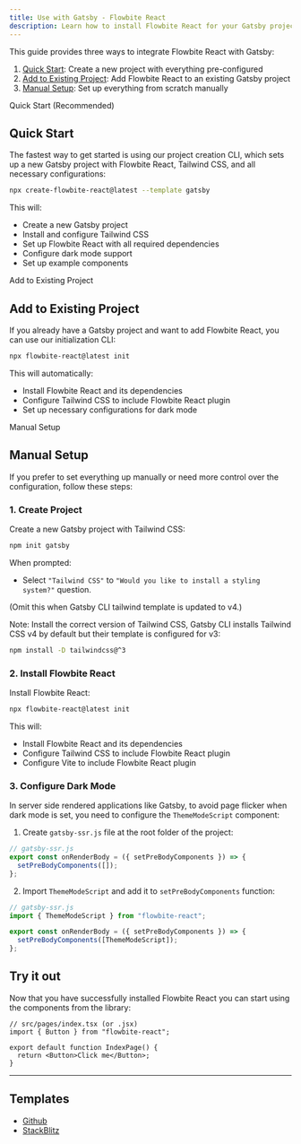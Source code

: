 ```yaml
---
title: Use with Gatsby - Flowbite React
description: Learn how to install Flowbite React for your Gatsby project and start building websites with an open-source static site generator built on top of React and GraphQL
---
```


This guide provides three ways to integrate Flowbite React with Gatsby:

1. [Quick Start](#quick-start): Create a new project with everything pre-configured
2. [Add to Existing Project](#add-to-existing-project): Add Flowbite React to an existing Gatsby project
3. [Manual Setup](#manual-setup): Set up everything from scratch manually

<TextDivider>Quick Start (Recommended)</TextDivider>

## Quick Start

The fastest way to get started is using our project creation CLI, which sets up a new Gatsby project with Flowbite React, Tailwind CSS, and all necessary configurations:

```bash
npx create-flowbite-react@latest --template gatsby
```

This will:

- Create a new Gatsby project
- Install and configure Tailwind CSS
- Set up Flowbite React with all required dependencies
- Configure dark mode support
- Set up example components

<TextDivider>Add to Existing Project</TextDivider>

## Add to Existing Project

If you already have a Gatsby project and want to add Flowbite React, you can use our initialization CLI:

```bash
npx flowbite-react@latest init
```

This will automatically:

- Install Flowbite React and its dependencies
- Configure Tailwind CSS to include Flowbite React plugin
- Set up necessary configurations for dark mode

<TextDivider>Manual Setup</TextDivider>

## Manual Setup

If you prefer to set everything up manually or need more control over the configuration, follow these steps:

### 1. Create Project

Create a new Gatsby project with Tailwind CSS:

```bash
npm init gatsby
```

When prompted:

- Select `"Tailwind CSS"` to `"Would you like to install a styling system?"` question.

(Omit this when Gatsby CLI tailwind template is updated to v4.)

Note: Install the correct version of Tailwind CSS, Gatsby CLI installs Tailwind CSS v4 by default but their template is configured for v3:

```bash
npm install -D tailwindcss@^3
```

### 2. Install Flowbite React

Install Flowbite React:

```bash
npx flowbite-react@latest init
```

This will:

- Install Flowbite React and its dependencies
- Configure Tailwind CSS to include Flowbite React plugin
- Configure Vite to include Flowbite React plugin

### 3. Configure Dark Mode

In server side rendered applications like Gatsby, to avoid page flicker when dark mode is set, you need to configure the `ThemeModeScript` component:

1. Create `gatsby-ssr.js` file at the root folder of the project:

```js
// gatsby-ssr.js
export const onRenderBody = ({ setPreBodyComponents }) => {
  setPreBodyComponents([]);
};
```

2. Import `ThemeModeScript` and add it to `setPreBodyComponents` function:

```js {2,5}
// gatsby-ssr.js
import { ThemeModeScript } from "flowbite-react";

export const onRenderBody = ({ setPreBodyComponents }) => {
  setPreBodyComponents([ThemeModeScript]);
};
```

## Try it out

Now that you have successfully installed Flowbite React you can start using the components from the library:

```tsx
// src/pages/index.tsx (or .jsx)
import { Button } from "flowbite-react";

export default function IndexPage() {
  return <Button>Click me</Button>;
}
```

<hr />

## Templates

- [Github](https://github.com/themesberg/flowbite-react-template-gatsby)
- [StackBlitz](https://stackblitz.com/edit/flowbite-react-template-gatsby)
